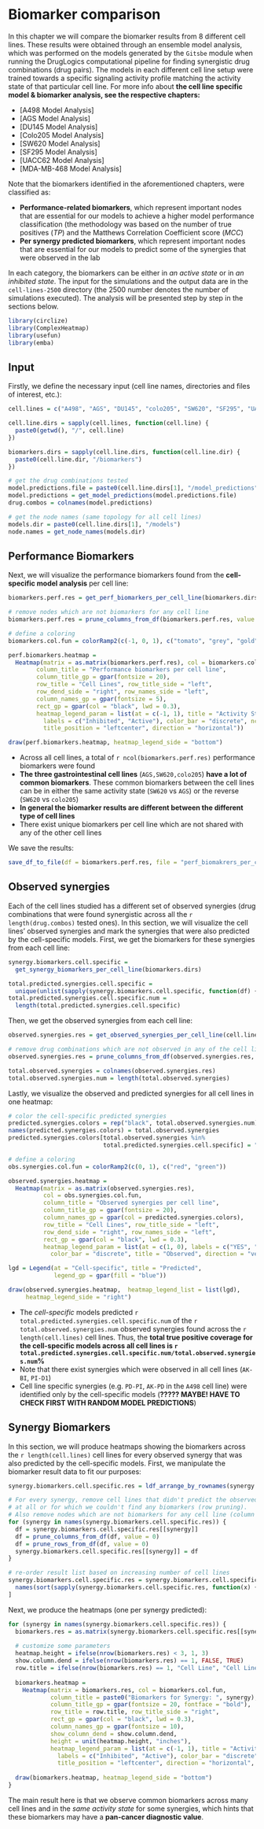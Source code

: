 # Biomarker comparison {-}

In this chapter we will compare the biomarker results from 8 different cell 
lines. These results were obtained through an ensemble model analysis, which was
performed on the models generated by the `Gitsbe` module when running the 
DrugLogics computational pipeline for finding synergistic drug combinations 
(drug pairs). The models in each different cell line setup were trained towards 
a specific signaling activity profile matching the activity state of that 
particular cell line. For more info about **the cell line specific model & 
biomarker analysis, see the respective chapters:**

- [A498 Model Analysis]
- [AGS Model Analysis]
- [DU145 Model Analysis]
- [Colo205 Model Analysis]
- [SW620 Model Analysis]
- [SF295 Model Analysis]
- [UACC62 Model Analysis]
- [MDA-MB-468 Model Analysis]

Note that the biomarkers identified in the aforementioned chapters, were 
classified as:

- **Performance-related biomarkers**, which represent important nodes that are essential for our models to achieve a higher model performance classification (the methodology was based on the number of true positives ($TP$) and the Matthews Correlation Coefficient score ($MCC$)
- **Per synergy predicted biomarkers**, which represent important nodes that are essential for our models to predict some of the synergies that were observed in the lab

In each category, the biomarkers can be either in *an active state* or in *an
inhibited state*. The input for the simulations and the output data are in the 
`cell-lines-2500` directory (the 2500 number denotes the number of simulations 
executed). The analysis will be presented step by step in the sections below.

```r
library(circlize)
library(ComplexHeatmap)
library(usefun)
library(emba)
```

## Input {-}

Firstly, we define the necessary input (cell line names, directories and files 
of interest, etc.):
```r
cell.lines = c("A498", "AGS", "DU145", "colo205", "SW620", "SF295", "UACC62", "MDA-MB-468")

cell.line.dirs = sapply(cell.lines, function(cell.line) {
  paste0(getwd(), "/", cell.line)
})

biomarkers.dirs = sapply(cell.line.dirs, function(cell.line.dir) {
  paste0(cell.line.dir, "/biomarkers")
})

# get the drug combinations tested
model.predictions.file = paste0(cell.line.dirs[1], "/model_predictions")
model.predictions = get_model_predictions(model.predictions.file)
drug.combos = colnames(model.predictions)

# get the node names (same topology for all cell lines)
models.dir = paste0(cell.line.dirs[1], "/models")
node.names = get_node_names(models.dir)
```

## Performance Biomarkers {-}

Next, we will visualize the performance biomarkers found from the **cell-specific 
model analysis** per cell line:
```r
biomarkers.perf.res = get_perf_biomarkers_per_cell_line(biomarkers.dirs, node.names)

# remove nodes which are not biomarkers for any cell line
biomarkers.perf.res = prune_columns_from_df(biomarkers.perf.res, value = 0)

# define a coloring
biomarkers.col.fun = colorRamp2(c(-1, 0, 1), c("tomato", "grey", "gold"))

perf.biomarkers.heatmap = 
  Heatmap(matrix = as.matrix(biomarkers.perf.res), col = biomarkers.col.fun,
        column_title = "Performance biomarkers per cell line",
        column_title_gp = gpar(fontsize = 20),
        row_title = "Cell Lines", row_title_side = "left",
        row_dend_side = "right", row_names_side = "left",
        column_names_gp = gpar(fontsize = 5),
        rect_gp = gpar(col = "black", lwd = 0.3),
        heatmap_legend_param = list(at = c(-1, 1), title = "Activity State",
          labels = c("Inhibited", "Active"), color_bar = "discrete", ncol = 2,
          title_position = "leftcenter", direction = "horizontal"))

draw(perf.biomarkers.heatmap, heatmap_legend_side = "bottom")
```

- Across all cell lines, a total of `r ncol(biomarkers.perf.res)` performance 
biomarkers were found
- **The three gastrointestinal cell lines** (`AGS,SW620,colo205`) **have a lot of 
common biomarkers**. These common biomarkers between the cell lines can be in 
either the same activity state (`SW620` vs `AGS`) or the reverse (`SW620` vs 
`colo205`)
- **In general the biomarker results are different between the different type of 
cell lines**
- There exist unique biomarkers per cell line which are not shared with any of
the other cell lines

We save the results:
```r
save_df_to_file(df = biomarkers.perf.res, file = "perf_biomakrers_per_cell_line")
```

## Observed synergies {-}

Each of the cell lines studied has a different set of observed synergies (drug 
combinations that were found synergistic across all the 
`r length(drug.combos)` tested ones). In this section, we will 
visualize the cell lines' observed synergies and mark the synergies that were 
also predicted by the cell-specific models. First, we get the biomarkers for 
these synergies from each cell line:
```r
synergy.biomarkers.cell.specific = 
  get_synergy_biomarkers_per_cell_line(biomarkers.dirs)

total.predicted.synergies.cell.specific =
  unique(unlist(sapply(synergy.biomarkers.cell.specific, function(df) { rownames(df) })))
total.predicted.synergies.cell.specific.num = 
  length(total.predicted.synergies.cell.specific)
```

Then, we get the observed synergies from each cell line:
```r
observed.synergies.res = get_observed_synergies_per_cell_line(cell.line.dirs, drug.combos)

# remove drug combinations which are not observed in any of the cell lines
observed.synergies.res = prune_columns_from_df(observed.synergies.res, value = 0)

total.observed.synergies = colnames(observed.synergies.res)
total.observed.synergies.num = length(total.observed.synergies)
```

Lastly, we visualize the observed and predicted synergies for all cell lines 
in one heatmap:
```r
# color the cell-specific predicted synergies
predicted.synergies.colors = rep("black", total.observed.synergies.num)
names(predicted.synergies.colors) = total.observed.synergies
predicted.synergies.colors[total.observed.synergies %in% 
                           total.predicted.synergies.cell.specific] = "blue"

# define a coloring
obs.synergies.col.fun = colorRamp2(c(0, 1), c("red", "green"))

observed.synergies.heatmap = 
  Heatmap(matrix = as.matrix(observed.synergies.res), 
          col = obs.synergies.col.fun,
          column_title = "Observed synergies per cell line",
          column_title_gp = gpar(fontsize = 20),
          column_names_gp = gpar(col = predicted.synergies.colors),
          row_title = "Cell Lines", row_title_side = "left",
          row_dend_side = "right", row_names_side = "left",
          rect_gp = gpar(col = "black", lwd = 0.3),
          heatmap_legend_param = list(at = c(1, 0), labels = c("YES", "NO"), 
            color_bar = "discrete", title = "Observed", direction = "vertical"))

lgd = Legend(at = "Cell-specific", title = "Predicted", 
             legend_gp = gpar(fill = "blue"))

draw(observed.synergies.heatmap,  heatmap_legend_list = list(lgd), 
     heatmap_legend_side = "right")
```

- The *cell-specific* models predicted `r total.predicted.synergies.cell.specific.num` 
of the `r total.observed.synergies.num` observed synergies found across the 
`r length(cell.lines)` cell lines. Thus, the **total true positive coverage for 
the cell-specific models across all cell lines is 
`r total.predicted.synergies.cell.specific.num/total.observed.synergies.num`%**
- Note that there exist synergies which were observed in all cell lines (`AK-BI`,
`PI-D1`)
- Cell line specific synergies (e.g. `PD-PI`, `AK-PD` in the `A498` cell line) 
were identified only by the cell-specific models (**????? MAYBE! HAVE TO 
CHECK FIRST WITH RANDOM MODEL PREDICTIONS**)

## Synergy Biomarkers {-}

In this section, we will produce heatmaps showing the biomarkers across the 
`r length(cell.lines)` cell lines for every observed synergy that was also 
predicted by the cell-specific models. First, we manipulate the biomarker 
result data to fit our purposes:

```r
synergy.biomarkers.cell.specific.res = ldf_arrange_by_rownames(synergy.biomarkers.cell.specific)

# For every synergy, remove cell lines that didn't predict the observed synergies
# at all or for which we couldn't find any biomarkers (row pruning).
# Also remove nodes which are not biomarkers for any cell line (column pruning)
for (synergy in names(synergy.biomarkers.cell.specific.res)) {
  df = synergy.biomarkers.cell.specific.res[[synergy]]
  df = prune_columns_from_df(df, value = 0)
  df = prune_rows_from_df(df, value = 0)
  synergy.biomarkers.cell.specific.res[[synergy]] = df
}

# re-order result list based on increasing number of cell lines
synergy.biomarkers.cell.specific.res = synergy.biomarkers.cell.specific.res[
  names(sort(sapply(synergy.biomarkers.cell.specific.res, function(x) { nrow(x) })))
]
```

Next, we produce the heatmaps (one per synergy predicted):
```r
for (synergy in names(synergy.biomarkers.cell.specific.res)) {
  biomarkers.res = as.matrix(synergy.biomarkers.cell.specific.res[[synergy]])
  
  # customize some parameters
  heatmap.height = ifelse(nrow(biomarkers.res) < 3, 1, 3)
  show.column.dend = ifelse(nrow(biomarkers.res) == 1, FALSE, TRUE)
  row.title = ifelse(nrow(biomarkers.res) == 1, "Cell Line", "Cell Lines")
  
  biomarkers.heatmap = 
    Heatmap(matrix = biomarkers.res, col = biomarkers.col.fun, 
            column_title = paste0("Biomarkers for Synergy: ", synergy),
            column_title_gp = gpar(fontsize = 20, fontface = "bold"),
            row_title = row.title, row_title_side = "right",
            rect_gp = gpar(col = "black", lwd = 0.3),
            column_names_gp = gpar(fontsize = 10),
            show_column_dend = show.column.dend,
            height = unit(heatmap.height, "inches"),
            heatmap_legend_param = list(at = c(-1, 1), title = "Activity State",
              labels = c("Inhibited", "Active"), color_bar = "discrete",
              title_position = "leftcenter", direction = "horizontal", ncol = 2))
  
  draw(biomarkers.heatmap, heatmap_legend_side = "bottom")
}
```

The main result here is that we observe common biomarkers across many cell lines
and in the *same activity state* for some synergies, which hints that these 
biomarkers may have a **pan-cancer diagnostic value**.
